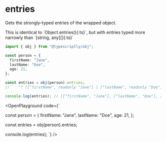 
# entries

Gets the strongly-typed entries of the wrapped object.

<Callout type="info">
  This is identical to `Object.entries(){:ts}`, but with entries typed more narrowly than
   `[string, any][]{:ts}`
</Callout>

```ts copy
import { obj } from "@typescriptly/obj";

const person = {
  firstName: "Jane",
  lastName: "Doe",
  age: 21,
};

const entries = obj(person).entries;
//    ^? (["firstName", readonly "Jane"] | ["lastName", readonly "Doe"] | ["age", number])[]

console.log(entries); // [["firstName", "Jane"], ["lastName", "Doe"], ["age", 21]]
```

<OpenPlayground
  code={`

const person = {
firstName: "Jane",
lastName: "Doe",
age: 21,
};

const entries = obj(person).entries;

console.log(entries);
`}
/>
